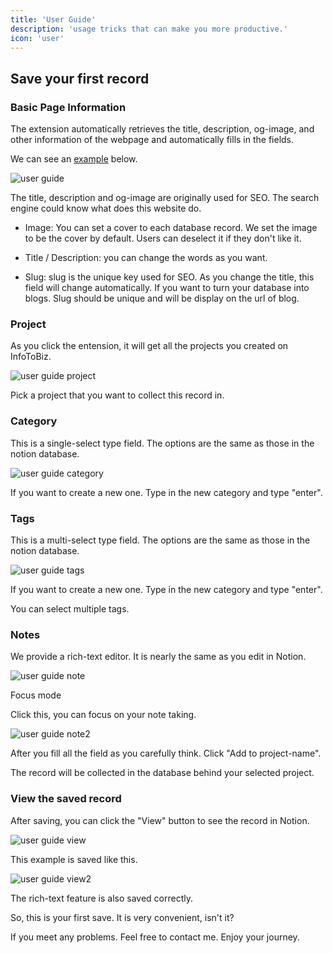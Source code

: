 ```yaml
---
title: 'User Guide'
description: 'usage tricks that can make you more productive.'
icon: 'user'
---
```


## Save your first record


### Basic Page Information

The extension automatically retrieves the title, description, og-image, and other information of the webpage and automatically fills in the fields.

We can see an [example](https://sentry.io/welcome/) below.

<img
  className="rounded-2xl"
  src="/images/userguide.png"
  alt="user guide"
/>

The title, description and og-image are originally used for SEO. The search engine could know what does this website do.

- Image: You can set a cover to each database record. We set the image to be the cover by default. Users can deselect it if they don't like it.

- Title / Description: you can change the words as you want.

- Slug: slug is the unique key used for SEO. As you change the title, this field will change automatically. If you want to turn your database into blogs. Slug should be unique and will be display on the url of blog.

### Project

As you click the entension, it will get all the projects you created on InfoToBiz.

<img
  className="rounded-2xl"
  src="/images/userguideproject.png"
  alt="user guide project"
/>

Pick a project that you want to collect this record in.

### Category

This is a single-select type field. The options are the same as those in the notion database.

<img
  className="rounded-2xl"
  src="/images/userguidecategory.png"
  alt="user guide category"
/>

If you want to create a new one. Type in the new category and type "enter".

### Tags

This is a multi-select type field. The options are the same as those in the notion database.

<img
  className="rounded-2xl"
  src="/images/userguidetags.png"
  alt="user guide tags"
/>

If you want to create a new one. Type in the new category and type "enter". 

You can select multiple tags.

### Notes

We provide a rich-text editor. It is nearly the same as you edit in Notion.

<img
  className="rounded-2xl"
  src="/images/userguidenote.png"
  alt="user guide note"
/>

Focus mode 

Click this, you can focus on your note taking.

<img
  className="rounded-2xl"
  src="/images/userguidenote2.png"
  alt="user guide note2"
/>

After you fill all the field as you carefully think. Click "Add to project-name".

The record will be collected in the database behind your selected project.

### View the saved record

After saving, you can click the "View" button to see the record in Notion.

<img
  className="rounded-2xl"
  src="/images/userguideview.png"
  alt="user guide view"
/>

This example is saved like this.

<img
  className="rounded-2xl"
  src="/images/userguideview3.jpg"
  alt="user guide view2"
/>

The rich-text feature is also saved correctly.

So, this is your first save. It is very convenient, isn't it? 

If you meet any problems. Feel free to contact me. Enjoy your journey.